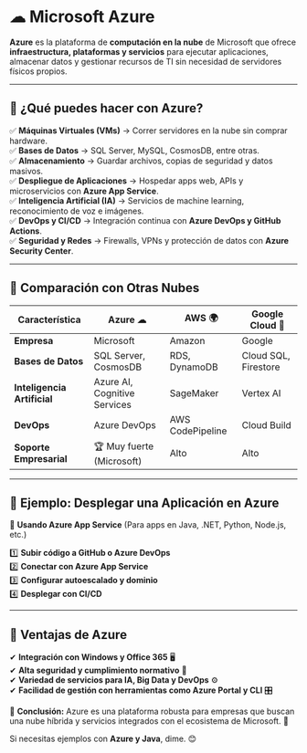 # ☁ Microsoft Azure

**Azure** es la plataforma de **computación en la nube** de Microsoft que ofrece **infraestructura, plataformas y servicios** para ejecutar aplicaciones, almacenar datos y gestionar recursos de TI sin necesidad de servidores físicos propios.  

---

## 🔹 **¿Qué puedes hacer con Azure?**  

✅ **Máquinas Virtuales (VMs)** → Correr servidores en la nube sin comprar hardware.  
✅ **Bases de Datos** → SQL Server, MySQL, CosmosDB, entre otras.  
✅ **Almacenamiento** → Guardar archivos, copias de seguridad y datos masivos.  
✅ **Despliegue de Aplicaciones** → Hospedar apps web, APIs y microservicios con **Azure App Service**.  
✅ **Inteligencia Artificial (IA)** → Servicios de machine learning, reconocimiento de voz e imágenes.  
✅ **DevOps y CI/CD** → Integración continua con **Azure DevOps y GitHub Actions**.  
✅ **Seguridad y Redes** → Firewalls, VPNs y protección de datos con **Azure Security Center**.  

---

## 🔄 **Comparación con Otras Nubes**  

| Característica | **Azure** ☁ | **AWS** 🌍 | **Google Cloud** 🔵 |
|--------------|------------|------------|--------------|
| **Empresa** | Microsoft | Amazon | Google |
| **Bases de Datos** | SQL Server, CosmosDB | RDS, DynamoDB | Cloud SQL, Firestore |
| **Inteligencia Artificial** | Azure AI, Cognitive Services | SageMaker | Vertex AI |
| **DevOps** | Azure DevOps | AWS CodePipeline | Cloud Build |
| **Soporte Empresarial** | 🏆 Muy fuerte (Microsoft) | Alto | Alto |

---

## 📌 **Ejemplo: Desplegar una Aplicación en Azure**  

🔹 **Usando Azure App Service** (Para apps en Java, .NET, Python, Node.js, etc.)  

1️⃣ **Subir código a GitHub o Azure DevOps**  
2️⃣ **Conectar con Azure App Service**  
3️⃣ **Configurar autoescalado y dominio**  
4️⃣ **Desplegar con CI/CD**  

---

## 🚀 **Ventajas de Azure**  

✔ **Integración con Windows y Office 365** 🖥  
✔ **Alta seguridad y cumplimiento normativo** 🔐  
✔ **Variedad de servicios para IA, Big Data y DevOps** ⚙  
✔ **Facilidad de gestión con herramientas como Azure Portal y CLI** 🎛  

🔹 **Conclusión:** Azure es una plataforma robusta para empresas que buscan una nube híbrida y servicios integrados con el ecosistema de Microsoft. 🚀  

Si necesitas ejemplos con **Azure y Java**, dime. 😊